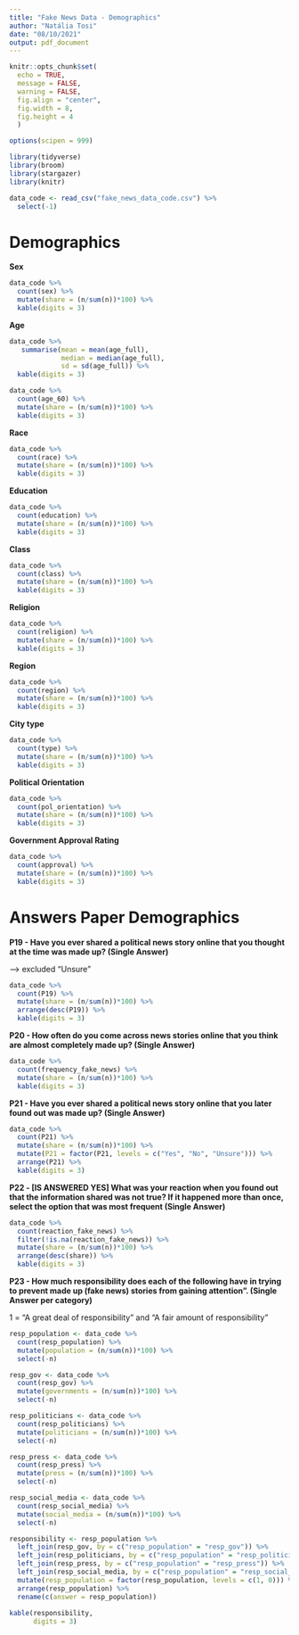 ```yaml
---
title: "Fake News Data - Demographics"
author: "Natália Tosi"
date: "08/10/2021"
output: pdf_document
---
```


```r

knitr::opts_chunk$set(
  echo = TRUE,
  message = FALSE,
  warning = FALSE,
  fig.align = "center",
  fig.width = 8, 
  fig.height = 4
  )

options(scipen = 999)

library(tidyverse)
library(broom) 
library(stargazer)
library(knitr)

```

\bigskip

```r

data_code <- read_csv("fake_news_data_code.csv") %>%
  select(-1)

```


# Demographics

\bigskip

**Sex**

\bigskip

```r

data_code %>%
  count(sex) %>%
  mutate(share = (n/sum(n))*100) %>%
  kable(digits = 3)

```
\bigskip

**Age**

\bigskip

```r

data_code %>%
   summarise(mean = mean(age_full),
             median = median(age_full),
             sd = sd(age_full)) %>%
  kable(digits = 3)

```

\bigskip

```r

data_code %>%
  count(age_60) %>%
  mutate(share = (n/sum(n))*100) %>%
  kable(digits = 3)

```

\bigskip

**Race**

\bigskip

```r

data_code %>%
  count(race) %>%
  mutate(share = (n/sum(n))*100) %>%
  kable(digits = 3)

```

\bigskip

**Education**

\bigskip

```r

data_code %>%
  count(education) %>%
  mutate(share = (n/sum(n))*100) %>%
  kable(digits = 3)

```
\bigskip

**Class**

\bigskip

```r

data_code %>%
  count(class) %>%
  mutate(share = (n/sum(n))*100) %>%
  kable(digits = 3)

```
\bigskip

**Religion**

\bigskip

```r

data_code %>%
  count(religion) %>%
  mutate(share = (n/sum(n))*100) %>%
  kable(digits = 3)

```

\bigskip


**Region**

\bigskip

```r

data_code %>%
  count(region) %>%
  mutate(share = (n/sum(n))*100) %>%
  kable(digits = 3)

```
\bigskip

**City type**

\bigskip

```r

data_code %>%
  count(type) %>%
  mutate(share = (n/sum(n))*100) %>%
  kable(digits = 3)

```

\bigskip


**Political Orientation**

\bigskip

```r

data_code %>%
  count(pol_orientation) %>%
  mutate(share = (n/sum(n))*100) %>%
  kable(digits = 3)

```

\bigskip

**Government Approval Rating**

\bigskip

```r

data_code %>%
  count(approval) %>%
  mutate(share = (n/sum(n))*100) %>%
  kable(digits = 3)

```

\bigskip


# Answers Paper Demographics

**P19 - Have you ever shared a political news story online that you thought at the time was made up? (Single Answer)**

--> excluded "Unsure"

\bigskip

```r

data_code %>%
  count(P19) %>%
  mutate(share = (n/sum(n))*100) %>%
  arrange(desc(P19)) %>%
  kable(digits = 3)

```


\bigskip

**P20 - How often do you come across news stories online that you think are almost completely made up? (Single Answer)**

\bigskip

```r

data_code %>%
  count(frequency_fake_news) %>%
  mutate(share = (n/sum(n))*100) %>%
  kable(digits = 3)

```


\bigskip

**P21 - Have you ever shared a political news story online that you later found out was made up? (Single Answer)**

\bigskip

```r

data_code %>%
  count(P21) %>%
  mutate(share = (n/sum(n))*100) %>%
  mutate(P21 = factor(P21, levels = c("Yes", "No", "Unsure"))) %>%
  arrange(P21) %>%
  kable(digits = 3)

```


\bigskip

**P22 - [IS ANSWERED YES] What was your reaction when you found out that the information shared was not true? If it happened more than once, select the option that was most frequent (Single Answer)**

\bigskip

```r

data_code %>%
  count(reaction_fake_news) %>%
  filter(!is.na(reaction_fake_news)) %>%
  mutate(share = (n/sum(n))*100) %>%
  arrange(desc(share)) %>%
  kable(digits = 3)

```


\bigskip

**P23 - How much responsibility does each of the following have in trying to prevent made up (fake news) stories from gaining attention”. (Single Answer per category)**

\bigskip

1 = "A great deal of responsibility" and "A fair amount of responsibility"

\bigskip

```r

resp_population <- data_code %>%
  count(resp_population) %>%
  mutate(population = (n/sum(n))*100) %>%
  select(-n)

resp_gov <- data_code %>%
  count(resp_gov) %>%
  mutate(governments = (n/sum(n))*100) %>%
  select(-n)

resp_politicians <- data_code %>%
  count(resp_politicians) %>%
  mutate(politicians = (n/sum(n))*100) %>%
  select(-n)

resp_press <- data_code %>%
  count(resp_press) %>%
  mutate(press = (n/sum(n))*100) %>%
  select(-n)

resp_social_media <- data_code %>%
  count(resp_social_media) %>%
  mutate(social_media = (n/sum(n))*100) %>%
  select(-n)

responsibility <- resp_population %>%
  left_join(resp_gov, by = c("resp_population" = "resp_gov")) %>%
  left_join(resp_politicians, by = c("resp_population" = "resp_politicians")) %>%
  left_join(resp_press, by = c("resp_population" = "resp_press")) %>%
  left_join(resp_social_media, by = c("resp_population" = "resp_social_media")) %>%
  mutate(resp_population = factor(resp_population, levels = c(1, 0))) %>%
  arrange(resp_population) %>%
  rename(c(answer = resp_population))
  
kable(responsibility,
      digits = 3) 

```

